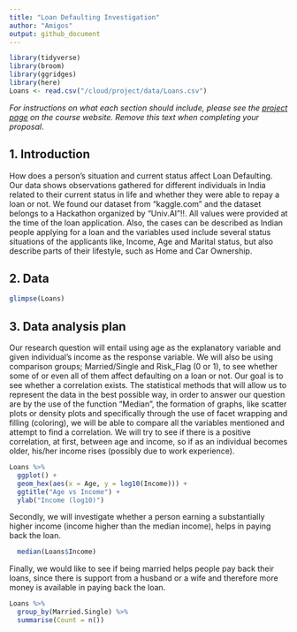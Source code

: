 ```yaml
---
title: "Loan Defaulting Investigation"
author: "Amigos"
output: github_document
---
```


```r
library(tidyverse)
library(broom)
library(ggridges)
library(here)
Loans <- read.csv("/cloud/project/data/Loans.csv")
```

*For instructions on what each section should include, please see the [project page](https://idsed.digital/assessments/project/#proposal) on the course website. Remove this text when completing your proposal*.

## 1. Introduction
How does a person's situation and current status affect Loan Defaulting.
Our data shows observations gathered for different individuals in India related to their current status in life and whether they were able to repay a loan or not. We found our dataset from "kaggle.com" and the dataset belongs to a Hackathon organized by "Univ.AI"!!.
All values were provided at the time of the loan application. Also, the cases can be described as Indian people applying for a loan and the variables used include several status situations of the applicants like, Income, Age and Marital status, but also describe parts of their lifestyle, such as Home and Car Ownership.



## 2. Data

```r
glimpse(Loans)
```



## 3. Data analysis plan
Our research question will entail using age as the explanatory variable and given individual's income as the response variable. We will also be using comparison groups; Married/Single and Risk_Flag (0 or 1), to see whether some of or even all of them affect defaulting on a loan or not. Our goal is to see whether a correlation exists.
The statistical methods that will allow us to represent the data in the best possible way, in order to answer our question are by the use of the function "Median", the formation of graphs, like scatter plots or density plots and specifically through the use of facet wrapping and filling (coloring), we will be able to compare all the variables mentioned and attempt to find a correlation.
We will try to see if there is a positive correlation, at first, between age and income, so if as an individual becomes older, his/her income rises (possibly due to work experience).

```r
Loans %>%
  ggplot() +
  geom_hex(aes(x = Age, y = log10(Income))) +
  ggtitle("Age vs Income") +
  ylab("Income (log10)")
```

Secondly, we will investigate whether a person earning a substantially higher income (income higher than the median income), helps in paying back the loan.

```r
  median(Loans$Income)
```


Finally, we would like to see if being married helps people pay back their loans, since there is support from a husband or a wife and therefore more money is available in paying back the loan.

```r
Loans %>%
  group_by(Married.Single) %>%
  summarise(Count = n())
```

